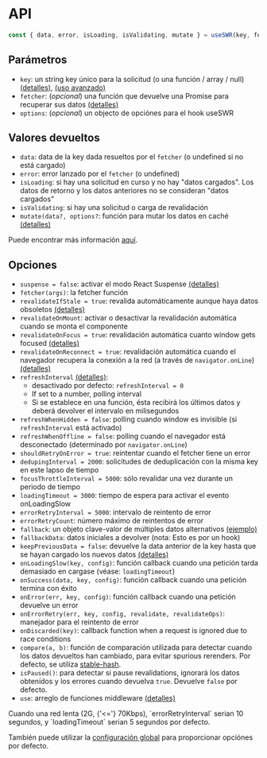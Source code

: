 
# API

```js
const { data, error, isLoading, isValidating, mutate } = useSWR(key, fetcher, options)
```

## Parámetros

- `key`: un string key único para la solicitud (o una función / array / null) [(detalles)](/docs/arguments), [(uso avanzado)](/docs/conditional-fetching)
- `fetcher`: (_opcional_) una función que devuelve una Promise para recuperar sus datos [(detalles)](/docs/data-fetching)
- `options`: (_opcional_) un objecto de opciónes para el hook useSWR

## Valores devueltos

- `data`: data de la key dada resueltos por el `fetcher` (o undefined si no está cargado)
- `error`: error lanzado por el `fetcher` (o undefined)
- `isLoading`: si hay una solicitud en curso y no hay "datos cargados". Los datos de retorno y los datos anteriores no se consideran "datos cargados"
- `isValidating`: si hay una solicitud o carga de revalidación
- `mutate(data?, options?`: función para mutar los datos en caché [(detalles)](/docs/mutation)

Puede encontrar más información [aquí](/docs/advanced/understanding).

## Opciones

- `suspense = false`: activar el modo React Suspense [(detalles)](/docs/suspense)
- `fetcher(args)`: la fetcher función
- `revalidateIfStale = true`: revalida automáticamente aunque haya datos obsoletos [(detalles)](/docs/revalidation#disable-automatic-revalidations)
- `revalidateOnMount`: activar o desactivar la revalidación automática cuando se monta el componente
- `revalidateOnFocus = true`: revalidación automática cuanto window gets focused [(detalles)](/docs/revalidation)
- `revalidateOnReconnect = true`: revalidación automática cuando el navegador recupera la conexión a la red
  (a través de `navigator.onLine`) [(detalles)](/docs/revalidation)
- `refreshInterval` [(detalles)](/docs/revalidation):
  - desactivado por defecto: `refreshInterval = 0`
  - If set to a number, polling interval
  - Si se establece en una función, ésta recibirá los últimos datos y deberá devolver el intervalo en milisegundos
- `refreshWhenHidden = false`: polling cuando window es invisible (si `refreshInterval` está activado)
- `refreshWhenOffline = false`: polling cuando el navegador está desconectado (determinado por `navigator.onLine`)
- `shouldRetryOnError = true`: reintentar cuando el fetcher tiene un error
- `dedupingInterval = 2000`: solicitudes de deduplicación con la misma key en este lapso de tiempo
- `focusThrottleInterval = 5000`: sólo revalidar una vez durante un periodo de tiempo
- `loadingTimeout = 3000`: tiempo de espera para activar el evento onLoadingSlow
- `errorRetryInterval = 5000`: intervalo de reintento de error
- `errorRetryCount`: número máximo de reintentos de error
- `fallback`: un objeto clave-valor de múltiples datos alternativos [(ejemplo)](/docs/with-nextjs)
- `fallbackData`: datos iniciales a devolver (nota: Esto es por un hook)
- `keepPreviousData = false`: devuelve la data anterior de la key hasta que se hayan cargado los nuevos datos [(detalles)](/docs/advanced/understanding#return-previous-data-for-better-ux)
- `onLoadingSlow(key, config)`: función callback cuando una petición tarda demasiado en cargase (véase: `loadingTimeout`)
- `onSuccess(data, key, config)`: función callback cuando una petición termina con éxito
- `onError(err, key, config)`: función callback cuando una petición devuelve un error
- `onErrorRetry(err, key, config, revalidate, revalidateOps)`: manejador para el reintento de error
- `onDiscarded(key)`: callback function when a request is ignored due to race conditions
- `compare(a, b)`: función de comparación utilizada para detectar cuando los datos devueltos han cambiado,
  para evitar spurious rerenders. Por defecto, se utiliza [stable-hash](https://github.com/shuding/stable-hash).
- `isPaused()`: para detectar si pause revalidations, ignorará los datos obtenidos y los errores cuando devuelva `true`. Devuelve `false` por defecto.
- `use`: arreglo de funciones middleware [(detalles)](/docs/middleware)

<Callout emoji="💡">
Cuando una red lenta (2G, {'<='} 70Kbps), `errorRetryInterval` serian 10 segundos, y
`loadingTimeout` serian 5 segundos por defecto.
</Callout>

También puede utilizar la [configuración global](/docs/global-configuration) para proporcionar opciónes por defecto.
